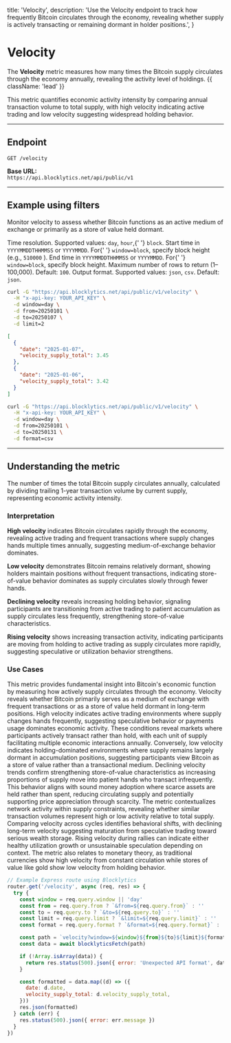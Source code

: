   title: 'Velocity',
  description:
    'Use the Velocity endpoint to track how frequently Bitcoin circulates through the economy, revealing whether supply is actively transacting or remaining dormant in holder positions.',
}

# Velocity

The **Velocity** metric measures how many times the Bitcoin supply circulates through the economy annually, revealing the activity level of holdings. {{ className: 'lead' }}

This metric quantifies economic activity intensity by comparing annual transaction volume to total supply, with high velocity indicating active trading and low velocity suggesting widespread holding behavior.

---

## Endpoint

`GET /velocity`

**Base URL:**  
`https://api.blocklytics.net/api/public/v1`

---

## Example using filters

<Row>
  <Col>

Monitor velocity to assess whether Bitcoin functions as an active medium of exchange or primarily as a store of value held dormant.

<Properties>
  <Property name="window" type="string">
    Time resolution. Supported values: <code>day</code>, <code>hour</code>,{' '}
    <code>block</code>.
  </Property>
  <Property name="from" type="string">
    Start time in <code>YYYYMMDDTHHMMSS</code> or <code>YYYYMMDD</code>. For{' '}
    <code>window=block</code>, specify block height (e.g., <code>510000</code>
    ).
  </Property>
  <Property name="to" type="string">
    End time in <code>YYYYMMDDTHHMMSS</code> or <code>YYYYMMDD</code>. For{' '}
    <code>window=block</code>, specify block height.
  </Property>
  <Property name="limit" type="integer">
    Maximum number of rows to return (1–100,000). Default: <code>100</code>.
  </Property>
  <Property name="format" type="string">
    Output format. Supported values: <code>json</code>, <code>csv</code>.
    Default: <code>json</code>.
  </Property>
</Properties>

  </Col>
  <Col>

```bash {title="Requesting Velocity data"}
curl -G "https://api.blocklytics.net/api/public/v1/velocity" \
  -H "x-api-key: YOUR_API_KEY" \
  -d window=day \
  -d from=20250101 \
  -d to=20250107 \
  -d limit=2
```

```json {title="Sample JSON response"}
[
  {
    "date": "2025-01-07",
    "velocity_supply_total": 3.45
  },
  {
    "date": "2025-01-06",
    "velocity_supply_total": 3.42
  }
]
```

```bash {title="Exporting as CSV"}
curl -G "https://api.blocklytics.net/api/public/v1/velocity" \
  -H "x-api-key: YOUR_API_KEY" \
  -d window=day \
  -d from=20250101 \
  -d to=20250131 \
  -d format=csv
```

  </Col>
</Row>

---

## Understanding the metric

<Row>
  <Col>

<Properties>
  <Property name="velocity_supply_total" type="number">
    The number of times the total Bitcoin supply circulates annually, calculated
    by dividing trailing 1-year transaction volume by current supply,
    representing economic activity intensity.
  </Property>
</Properties>

### Interpretation

**High velocity** indicates Bitcoin circulates rapidly through the economy, revealing active trading and frequent transactions where supply changes hands multiple times annually, suggesting medium-of-exchange behavior dominates.

**Low velocity** demonstrates Bitcoin remains relatively dormant, showing holders maintain positions without frequent transactions, indicating store-of-value behavior dominates as supply circulates slowly through fewer hands.

**Declining velocity** reveals increasing holding behavior, signaling participants are transitioning from active trading to patient accumulation as supply circulates less frequently, strengthening store-of-value characteristics.

**Rising velocity** shows increasing transaction activity, indicating participants are moving from holding to active trading as supply circulates more rapidly, suggesting speculative or utilization behavior strengthens.

### Use Cases

This metric provides fundamental insight into Bitcoin's economic function by measuring how actively supply circulates through the economy. Velocity reveals whether Bitcoin primarily serves as a medium of exchange with frequent transactions or as a store of value held dormant in long-term positions. High velocity indicates active trading environments where supply changes hands frequently, suggesting speculative behavior or payments usage dominates economic activity. These conditions reveal markets where participants actively transact rather than hold, with each unit of supply facilitating multiple economic interactions annually. Conversely, low velocity indicates holding-dominated environments where supply remains largely dormant in accumulation positions, suggesting participants view Bitcoin as a store of value rather than a transactional medium. Declining velocity trends confirm strengthening store-of-value characteristics as increasing proportions of supply move into patient hands who transact infrequently. This behavior aligns with sound money adoption where scarce assets are held rather than spent, reducing circulating supply and potentially supporting price appreciation through scarcity. The metric contextualizes network activity within supply constraints, revealing whether similar transaction volumes represent high or low activity relative to total supply. Comparing velocity across cycles identifies behavioral shifts, with declining long-term velocity suggesting maturation from speculative trading toward serious wealth storage. Rising velocity during rallies can indicate either healthy utilization growth or unsustainable speculation depending on context. The metric also relates to monetary theory, as traditional currencies show high velocity from constant circulation while stores of value like gold show low velocity from holding behavior.

  </Col>
  <Col>

```js {title="Node.js (Express) example"}
// Example Express route using Blocklytics
router.get('/velocity', async (req, res) => {
  try {
    const window = req.query.window || 'day'
    const from = req.query.from ? `&from=${req.query.from}` : ''
    const to = req.query.to ? `&to=${req.query.to}` : ''
    const limit = req.query.limit ? `&limit=${req.query.limit}` : ''
    const format = req.query.format ? `&format=${req.query.format}` : ''

    const path = `velocity?window=${window}${from}${to}${limit}${format}`
    const data = await blocklyticsFetch(path)

    if (!Array.isArray(data)) {
      return res.status(500).json({ error: 'Unexpected API format', data })
    }

    const formatted = data.map((d) => ({
      date: d.date,
      velocity_supply_total: d.velocity_supply_total,
    }))
    res.json(formatted)
  } catch (err) {
    res.status(500).json({ error: err.message })
  }
})
```

  </Col>
</Row>

